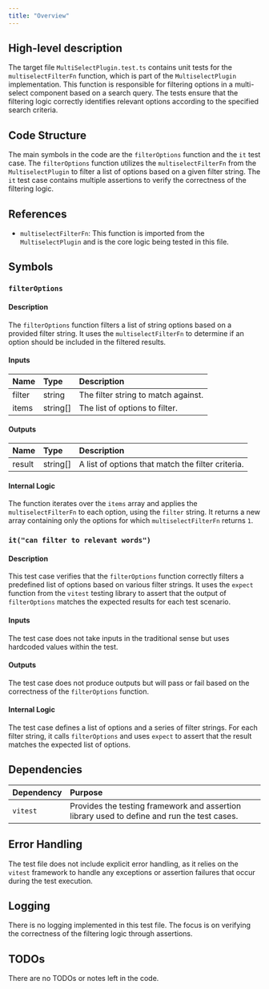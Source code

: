 ```yaml
---
title: "Overview"
---
```


## High-level description

The target file `MultiSelectPlugin.test.ts` contains unit tests for the `multiselectFilterFn` function, which is part of the `MultiselectPlugin` implementation. This function is responsible for filtering options in a multi-select component based on a search query. The tests ensure that the filtering logic correctly identifies relevant options according to the specified search criteria.

## Code Structure

The main symbols in the code are the `filterOptions` function and the `it` test case. The `filterOptions` function utilizes the `multiselectFilterFn` from the `MultiselectPlugin` to filter a list of options based on a given filter string. The `it` test case contains multiple assertions to verify the correctness of the filtering logic.

## References

- `multiselectFilterFn`: This function is imported from the `MultiselectPlugin` and is the core logic being tested in this file.

## Symbols

### `filterOptions`
#### Description
The `filterOptions` function filters a list of string options based on a provided filter string. It uses the `multiselectFilterFn` to determine if an option should be included in the filtered results.

#### Inputs
| Name   | Type     | Description                        |
|:-------|:---------|:-----------------------------------|
| filter | string   | The filter string to match against. |
| items  | string[] | The list of options to filter.      |

#### Outputs
| Name   | Type     | Description                                      |
|:-------|:---------|:-------------------------------------------------|
| result | string[] | A list of options that match the filter criteria. |

#### Internal Logic
The function iterates over the `items` array and applies the `multiselectFilterFn` to each option, using the `filter` string. It returns a new array containing only the options for which `multiselectFilterFn` returns `1`.

### `it("can filter to relevant words")`
#### Description
This test case verifies that the `filterOptions` function correctly filters a predefined list of options based on various filter strings. It uses the `expect` function from the `vitest` testing library to assert that the output of `filterOptions` matches the expected results for each test scenario.

#### Inputs
The test case does not take inputs in the traditional sense but uses hardcoded values within the test.

#### Outputs
The test case does not produce outputs but will pass or fail based on the correctness of the `filterOptions` function.

#### Internal Logic
The test case defines a list of options and a series of filter strings. For each filter string, it calls `filterOptions` and uses `expect` to assert that the result matches the expected list of options.

## Dependencies

| Dependency | Purpose                                      |
|:-----------|:---------------------------------------------|
| `vitest`   | Provides the testing framework and assertion library used to define and run the test cases. |

## Error Handling

The test file does not include explicit error handling, as it relies on the `vitest` framework to handle any exceptions or assertion failures that occur during the test execution.

## Logging

There is no logging implemented in this test file. The focus is on verifying the correctness of the filtering logic through assertions.

## TODOs

There are no TODOs or notes left in the code.